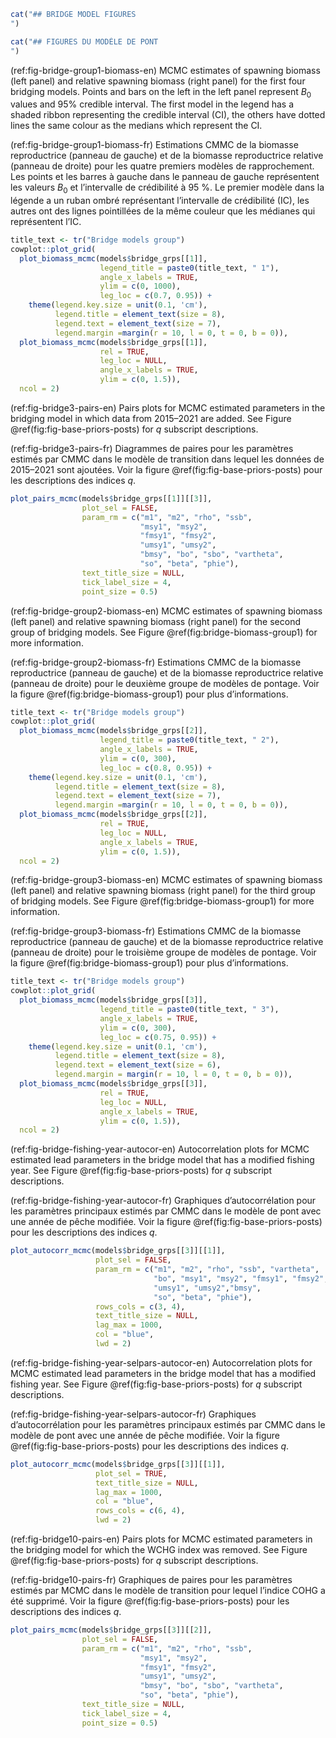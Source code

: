 ```r
cat("## BRIDGE MODEL FIGURES
")
```

```r
cat("## FIGURES DU MODÈLE DE PONT
")
```

(ref:fig-bridge-group1-biomass-en) MCMC estimates of spawning biomass (left panel) and relative spawning biomass (right panel) for the first four bridging models. Points and bars on the left in the left panel represent $B_0$ values and 95% credible interval. The first model in the legend has a shaded ribbon representing the credible interval (CI), the others have dotted lines the same colour as the medians which represent the CI.

(ref:fig-bridge-group1-biomass-fr) Estimations CMMC de la biomasse reproductrice (panneau de gauche) et de la biomasse reproductrice relative (panneau de droite) pour les quatre premiers modèles de rapprochement. Les points et les barres à gauche dans le panneau de gauche représentent les valeurs $B_0$ et l'intervalle de crédibilité à 95 %. Le premier modèle dans la légende a un ruban ombré représentant l'intervalle de crédibilité (IC), les autres ont des lignes pointillées de la même couleur que les médianes qui représentent l'IC.

```r

title_text <- tr("Bridge models group")
cowplot::plot_grid(
  plot_biomass_mcmc(models$bridge_grps[[1]],
                    legend_title = paste0(title_text, " 1"),
                    angle_x_labels = TRUE,
                    ylim = c(0, 1000),
                    leg_loc = c(0.7, 0.95)) +
    theme(legend.key.size = unit(0.1, 'cm'),
          legend.title = element_text(size = 8),
          legend.text = element_text(size = 7),
          legend.margin =margin(r = 10, l = 0, t = 0, b = 0)),
  plot_biomass_mcmc(models$bridge_grps[[1]],
                    rel = TRUE,
                    leg_loc = NULL,
                    angle_x_labels = TRUE,
                    ylim = c(0, 1.5)),
  ncol = 2)

```

(ref:fig-bridge3-pairs-en) Pairs plots for MCMC estimated parameters in the bridging model in which data from 2015--2021 are added. See Figure \@ref(fig:fig-base-priors-posts) for $q$ subscript descriptions.

(ref:fig-bridge3-pairs-fr) Diagrammes de paires pour les paramètres estimés par CMMC dans le modèle de transition dans lequel les données de 2015--2021 sont ajoutées. Voir la figure \@ref(fig:fig-base-priors-posts) pour les descriptions des indices $q$.

```r
plot_pairs_mcmc(models$bridge_grps[[1]][[3]],
                plot_sel = FALSE,
                param_rm = c("m1", "m2", "rho", "ssb",
                             "msy1", "msy2",
                             "fmsy1", "fmsy2",
                             "umsy1", "umsy2",
                             "bmsy", "bo", "sbo", "vartheta",
                             "so", "beta", "phie"),
                text_title_size = NULL,
                tick_label_size = 4,
                point_size = 0.5)
```

(ref:fig-bridge-group2-biomass-en) MCMC estimates of spawning biomass (left panel) and relative spawning biomass (right panel) for the second group of bridging models. See Figure \@ref(fig:bridge-biomass-group1) for more information.

(ref:fig-bridge-group2-biomass-fr) Estimations CMMC de la biomasse reproductrice (panneau de gauche) et de la biomasse reproductrice relative (panneau de droite) pour le deuxième groupe de modèles de pontage. Voir la figure \@ref(fig:bridge-biomass-group1) pour plus d'informations.

```r

title_text <- tr("Bridge models group")
cowplot::plot_grid(
  plot_biomass_mcmc(models$bridge_grps[[2]],
                    legend_title = paste0(title_text, " 2"),
                    angle_x_labels = TRUE,
                    ylim = c(0, 300),
                    leg_loc = c(0.8, 0.95)) +
    theme(legend.key.size = unit(0.1, 'cm'),
          legend.title = element_text(size = 8),
          legend.text = element_text(size = 7),
          legend.margin =margin(r = 10, l = 0, t = 0, b = 0)),
  plot_biomass_mcmc(models$bridge_grps[[2]],
                    rel = TRUE,
                    leg_loc = NULL,
                    angle_x_labels = TRUE,
                    ylim = c(0, 1.5)),
  ncol = 2)

```

<!-- (ref:fig-bridge-group1-index-en) MCMC fits to the indices of abundance for the first group of bridging models. -->

<!-- (ref:fig-bridge-group1-index-fr) French caption here -->

<!-- ```{r bridge-index-group1, fig.cap = ifelse(fr(), "(ref:fig-bridge-group1-index-fr)", "(ref:fig-bridge-group1-index-en)"), out.width = "100%"} -->
<!-- plot_index_mcmc(models$bridge_grps[[1]], -->
<!--                 type = "fits", -->
<!--                 surv_index = survey_index, -->
<!--                 leg_loc = "facet", -->
<!--                 text_title_size = NULL) -->
<!-- ``` -->

(ref:fig-bridge-group3-biomass-en) MCMC estimates of spawning biomass (left panel) and relative spawning biomass (right panel) for the third group of bridging models. See Figure \@ref(fig:bridge-biomass-group1) for more information.

(ref:fig-bridge-group3-biomass-fr) Estimations CMMC de la biomasse reproductrice (panneau de gauche) et de la biomasse reproductrice relative (panneau de droite) pour le troisième groupe de modèles de pontage. Voir la figure \@ref(fig:bridge-biomass-group1) pour plus d'informations.

```r

title_text <- tr("Bridge models group")
cowplot::plot_grid(
  plot_biomass_mcmc(models$bridge_grps[[3]],
                    legend_title = paste0(title_text, " 3"),
                    angle_x_labels = TRUE,
                    ylim = c(0, 300),
                    leg_loc = c(0.75, 0.95)) +
    theme(legend.key.size = unit(0.1, 'cm'),
          legend.title = element_text(size = 8),
          legend.text = element_text(size = 6),
          legend.margin = margin(r = 10, l = 0, t = 0, b = 0)),
  plot_biomass_mcmc(models$bridge_grps[[3]],
                    rel = TRUE,
                    leg_loc = NULL,
                    angle_x_labels = TRUE,
                    ylim = c(0, 1.5)),
  ncol = 2)

```

(ref:fig-bridge-fishing-year-autocor-en) Autocorrelation plots for MCMC estimated lead parameters in the bridge model that has a modified fishing year. See Figure \@ref(fig:fig-base-priors-posts) for $q$ subscript descriptions.

(ref:fig-bridge-fishing-year-autocor-fr) Graphiques d'autocorrélation pour les paramètres principaux estimés par CMMC dans le modèle de pont avec une année de pêche modifiée. Voir la figure \@ref(fig:fig-base-priors-posts) pour les descriptions des indices $q$.

```r
plot_autocorr_mcmc(models$bridge_grps[[3]][[1]],
                   plot_sel = FALSE,
                   param_rm = c("m1", "m2", "rho", "ssb", "vartheta",
                                "bo", "msy1", "msy2", "fmsy1", "fmsy2",
                                "umsy1", "umsy2","bmsy",
                                "so", "beta", "phie"),
                   rows_cols = c(3, 4),
                   text_title_size = NULL,
                   lag_max = 1000,
                   col = "blue",
                   lwd = 2)
```

(ref:fig-bridge-fishing-year-selpars-autocor-en) Autocorrelation plots for MCMC estimated lead parameters in the bridge model that has a modified fishing year. See Figure \@ref(fig:fig-base-priors-posts) for $q$ subscript descriptions.

(ref:fig-bridge-fishing-year-selpars-autocor-fr) Graphiques d'autocorrélation pour les paramètres principaux estimés par CMMC dans le modèle de pont avec une année de pêche modifiée. Voir la figure \@ref(fig:fig-base-priors-posts) pour les descriptions des indices $q$.

```r
plot_autocorr_mcmc(models$bridge_grps[[3]][[1]],
                   plot_sel = TRUE,
                   text_title_size = NULL,
                   lag_max = 1000,
                   col = "blue",
                   rows_cols = c(6, 4),
                   lwd = 2)
```

(ref:fig-bridge10-pairs-en) Pairs plots for MCMC estimated parameters in the bridging model for which the WCHG index was removed. See Figure \@ref(fig:fig-base-priors-posts) for $q$ subscript descriptions.

(ref:fig-bridge10-pairs-fr) Graphiques de paires pour les paramètres estimés par MCMC dans le modèle de transition pour lequel l'indice COHG a été supprimé. Voir la figure \@ref(fig:fig-base-priors-posts) pour les descriptions des indices $q$.

```r
plot_pairs_mcmc(models$bridge_grps[[3]][[2]],
                plot_sel = FALSE,
                param_rm = c("m1", "m2", "rho", "ssb",
                             "msy1", "msy2",
                             "fmsy1", "fmsy2",
                             "umsy1", "umsy2",
                             "bmsy", "bo", "sbo", "vartheta",
                             "so", "beta", "phie"),
                text_title_size = NULL,
                tick_label_size = 4,
                point_size = 0.5)
```

<!-- (ref:fig-bridge-index-resids) Log standardized residuals for the indices used in the first four bridge models. -->

<!-- ```{r bridge-index-resids-qcs, fig.cap = "(ref:fig-bridge-index-resid-qcs)", fig.pos = "H"} -->
<!-- legend <- cowplot::get_legend(plot_index_mcmc(models$bridge_grps[[1]], -->
<!--                                               type = "resids", -->
<!--                                               gear = 1, -->
<!--                                               surv_index = survey_index)) -->
<!-- p <- cowplot::plot_grid( -->
<!--   plot_index_mcmc(models$bridge_grps[[1]], -->
<!--                   type = "resids", -->
<!--                   gear = 1, -->
<!--                   surv_index = survey_index, -->
<!--                   leg_loc = NULL), -->
<!--   plot_index_mcmc(models$bridge_grps[[1]], -->
<!--                   type = "resids", -->
<!--                   gear = 2, -->
<!--                   surv_index = survey_index, -->
<!--                   leg_loc = NULL), -->
<!--   plot_index_mcmc(models$bridge_grps[[1]], -->
<!--                   type = "resids", -->
<!--                   gear = 3, -->
<!--                   surv_index = survey_index, -->
<!--                   leg_loc = NULL), -->
<!--   plot_index_mcmc(models$bridge_grps[[1]], -->
<!--                   type = "resids", -->
<!--                   gear = 4, -->
<!--                   surv_index = survey_index, -->
<!--                   leg_loc = NULL), -->
<!--   plot_index_mcmc(models$bridge_grps[[1]], -->
<!--                   type = "resids", -->
<!--                   gear = 5, -->
<!--                   surv_index = survey_index, -->
<!--                   leg_loc = NULL)) -->
<!--   # Place legend in empty grid cell -->
<!--   p + cowplot::draw_grob(legend, 2/3, -1/6, 1/3, 0.5) -->
<!-- ``` -->

\clearpage
